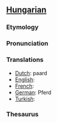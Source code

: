 ==[[Hungarian]]==
===Etymology===
===Pronunciation===
===  ===
===Translations===

*[[Dutch]]: paard
*[[English]]:
*[[French]]: 
*[[German]]: Pferd
*[[Turkish]]: 

===Thesaurus===